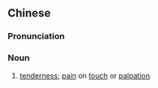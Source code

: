 {{also|压痛}}
==Chinese==
{{zh-forms|s=压痛}}

===Pronunciation===
{{zh-pron
|m=yātòng
|cat=n
}}

===Noun===
{{zh-noun}}

# {{lb|zh|medicine}} [[tenderness]]; [[pain]] on [[touch]] or [[palpation]]